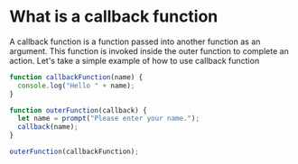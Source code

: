 # What is a callback function

A callback function is a function passed into another function as an argument. This function is invoked inside the outer function to complete an action. Let's take a simple example of how to use callback function

```JavaScript
function callbackFunction(name) {
  console.log("Hello " + name);
}

function outerFunction(callback) {
  let name = prompt("Please enter your name.");
  callback(name);
}

outerFunction(callbackFunction);
```

